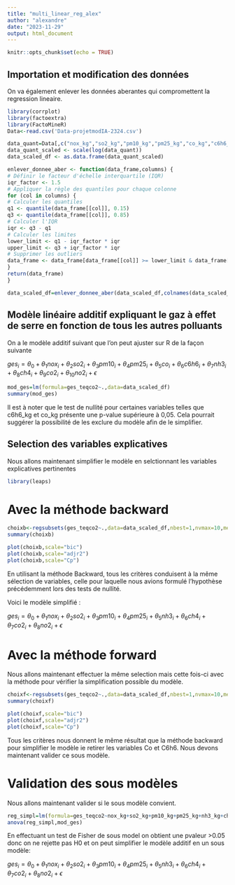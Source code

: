 ```yaml
---
title: "multi_linear_reg_alex"
author: "alexandre"
date: "2023-11-29"
output: html_document
---
```


```r
knitr::opts_chunk$set(echo = TRUE)
```

## Importation et modification des données

On va également enlever les données aberantes qui compromettent la regression lineaire.

```r
library(corrplot)
library(factoextra)
library(FactoMineR)  
Data<-read.csv('Data-projetmodIA-2324.csv')

data_quant=Data[,c("nox_kg","so2_kg","pm10_kg","pm25_kg","co_kg","c6h6_kg","nh3_kg","ges_teqco2","ch4_t","co2_t","n2o_t")]
data_quant_scaled <- scale(log(data_quant))
data_scaled_df <- as.data.frame(data_quant_scaled)
```

```r
enlever_donnee_aber <- function(data_frame,columns) {
# Définir le facteur d'échelle interquartile (IQR)
iqr_factor <- 1.5
# Appliquer la règle des quantiles pour chaque colonne
for (col in columns) {
# Calculer les quantiles
q1 <- quantile(data_frame[[col]], 0.15)
q3 <- quantile(data_frame[[col]], 0.85)
# Calculer l'IQR
iqr <- q3 - q1
# Calculer les limites
lower_limit <- q1 - iqr_factor * iqr
upper_limit <- q3 + iqr_factor * iqr
# Supprimer les outliers
data_frame <- data_frame[data_frame[[col]] >= lower_limit & data_frame[[col]] <= upper_limit, ]
}
return(data_frame)
}
```

```r
data_scaled_df=enlever_donnee_aber(data_scaled_df,colnames(data_scaled_df))
```

## Modèle linéaire additif expliquant le gaz à effet de serre en fonction de tous les autres polluants

On a le modèle additif suivant que l'on peut ajuster sur R de la façon suivante

$ges_i = \theta_0 + \theta_1nox_i+\theta_2so2_i + \theta_3pm10_i + \theta_4pm25_i +\theta_5co_i + \theta_6c6h6_i + \theta_7nh3_i +\theta_8 ch4_i + \theta_9co2_i + \theta_10no2_i + \epsilon$\

```r
mod_ges=lm(formula=ges_teqco2~.,data=data_scaled_df)
summary(mod_ges)
```

Il est à noter que le test de nullité pour certaines variables telles
que c6h6_kg et co_kg présente une p-value supérieure à 0,05. Cela
pourrait suggérer la possibilité de les exclure du modèle afin de le
simplifier.

## Selection des variables explicatives

Nous allons maintenant simplifier le modèle en selctionnant les variables explicatives pertinentes

```r
library(leaps)
```

# Avec la méthode backward

```r
choixb<-regsubsets(ges_teqco2~.,data=data_scaled_df,nbest=1,nvmax=10,method="backward")
summary(choixb)
```

```r
plot(choixb,scale="bic")
plot(choixb,scale="adjr2")
plot(choixb,scale="Cp")
```

En utilisant la méthode Backward, tous les critères conduisent à la même
sélection de variables, celle pour laquelle nous avions formulé
l'hypothèse précédemment lors des tests de nullité.

Voici le modèle simplifié :

$ges_i = \theta_0 + \theta_1nox_i+\theta_2so2_i + \theta_3pm10_i + \theta_4pm25_i  + \theta_5nh3_i +\theta_6 ch4_i + \theta_7co2_i + \theta_8no2_i + \epsilon$

# Avec la méthode forward

Nous allons maintenant effectuer la même selection mais cette fois-ci avec la méthode pour vérifier la simplification possible du modèle.

```r
choixf<-regsubsets(ges_teqco2~.,data=data_scaled_df,nbest=1,nvmax=10,method="forward")
summary(choixf)
```

```r
plot(choixf,scale="bic")
plot(choixf,scale="adjr2")
plot(choixf,scale="Cp")
```

Tous les critères nous donnent le même résultat que la méthode backward pour simplifier le modèle ie retirer les variables Co et C6h6. Nous devons maintenant valider ce sous modèle.

# Validation des sous modèles

Nous allons maintenant valider si le sous modèle convient.

```r
reg_simpl=lm(formula=ges_teqco2~nox_kg+so2_kg+pm10_kg+pm25_kg+nh3_kg+ch4_t+co2_t+n2o_t,data=data_scaled_df)
anova(reg_simpl,mod_ges)
```

En effectuant un test de Fisher de sous model on obtient une pvaleur \>0.05 donc on ne rejette pas H0 et on peut simplifier le modèle additif en un sous modèle:

$ges_i = \theta_0 + \theta_1nox_i+\theta_2so2_i + \theta_3pm10_i + \theta_4pm25_i  + \theta_5nh3_i +\theta_6 ch4_i + \theta_7co2_i + \theta_8no2_i + \epsilon$
